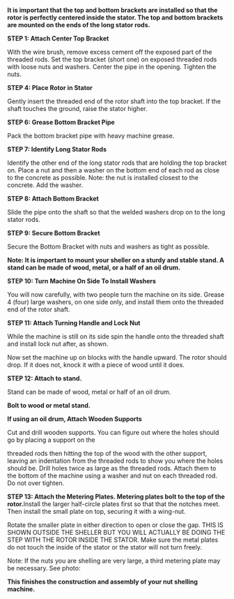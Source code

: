 {{FBPshellerlinks}}

'''It is important that the top and bottom brackets are installed so that the rotor is perfectly centered inside the stator. The top and bottom brackets are mounted on the ends of the long stator rods.'''


'''STEP 1: Attach Center Top Bracket'''

With the wire brush, remove excess cement off the exposed part of the threaded rods. Set the top bracket (short one) on exposed threaded rods with loose nuts and washers. Center the pipe in the opening. Tighten the nuts.


'''STEP 4: Place Rotor in Stator'''

Gently insert the threaded end of the rotor shaft into the top bracket. If the shaft touches the ground, raise the stator higher.


'''STEP 6: Grease Bottom Bracket Pipe'''

Pack the bottom bracket pipe with heavy machine grease.


'''STEP 7: Identify Long Stator Rods'''

Identify the other end of the long stator rods that are holding the top bracket on. Place a nut and then a washer on the bottom end of each rod as close to the concrete as possible. Note: the nut is installed closest to the concrete.  Add the washer.

'''STEP 8: Attach Bottom Bracket'''

Slide the pipe onto the shaft so that the welded washers drop on to the long stator rods.

'''STEP 9: Secure Bottom Bracket'''

Secure the Bottom Bracket with nuts and washers as tight as possible.

'''Note: It is important to mount your sheller on a sturdy and stable stand. A stand can be made of wood, metal, or a half of an oil drum.'''


'''STEP 10: Turn Machine On Side To Install Washers'''

You will now carefully, with two people turn the machine on its side. Grease 4 (four) large washers, on one side only, and install them onto the threaded end of the rotor shaft.

'''STEP 11: Attach Turning Handle and Lock Nut'''

While the machine is still on its side spin the handle onto the threaded shaft and install lock nut after, as shown.

Now set the machine up on blocks with the handle upward. The rotor should drop.  If it does not, knock it with a piece of wood until it does.

'''STEP 12: Attach to stand.'''

Stand can be made of wood, metal or half of an oil drum.

'''Bolt to wood or metal stand.'''

'''If using an oil drum, Attach Wooden Supports'''

Cut and drill wooden supports. You can figure out where the holes should go by placing a support on the

threaded rods then hitting the top of the wood with the other support, leaving an indentation from the threaded rods to show you where the holes should be. Drill holes twice as large as the threaded rods. Attach them to the bottom of the machine using a washer and nut on each threaded rod. Do not over tighten.


'''STEP 13: Attach the Metering Plates. Metering plates bolt to the top of the rotor. '''Install the larger half-circle plates first so that that the notches meet. Then install the small plate on top, securing it with a wing-nut.

Rotate the smaller plate in either direction to open or close the gap. THIS IS SHOWN OUTSIDE THE SHELLER BUT YOU WILL ACTUALLY BE DOING THE STEP WITH THE ROTOR INSIDE THE STATOR. Make sure the metal plates do not touch the inside of the stator or the stator will not turn freely.

Note: If the nuts you are shelling are very large, a third metering plate may be necessary. See photo:

'''This finishes the construction and assembly of your nut shelling machine.'''